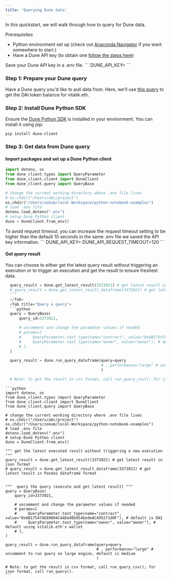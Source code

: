 ```yaml
---
title: 'Querying Dune data'
---
```


In this quickstart, we will walk through how to query for Dune data. 

Prerequisites
- Python environment set up (check out [Anaconda Navigator](https://docs.continuum.io/free/navigator/) if you want somewhere to start.)
- Have a Dune API key (to obtain one [follow the steps here](../overview/authentication#generate-an-api-key))

<Tip> 
Save your Dune API key in a .env file. 
```
DUNE_API_KEY=<paste your API key here>
```
</Tip>

### Step 1: Prepare your Dune query
Have a Dune query you'd like to pull data from. Here, we'll use [this query](https://dune.com/queries/3373921/5660178) to get the DAI token balance for vitalik.eth.

### Step 2: Install Dune Python SDK
Ensure the [Dune Python SDK](https://pypi.org/project/dune-client/) is installed in your environment. You can install it using pip:

```
pip install dune-client
```

### Step 3: Get data from Dune query

#### Import packages and set up a Dune Python client
```python
import dotenv, os
from dune_client.types import QueryParameter
from dune_client.client import DuneClient
from dune_client.query import QueryBase

# change the current working directory where .env file lives
# os.chdir("/Users/abc/project")
os.chdir("/Users/zokum/local-Workspace/python-notebook-examples")
# load .env file
dotenv.load_dotenv(".env")
# setup Dune Python client
dune = DuneClient.from_env()
```

<Tip> 
To avoid request timeout, you can increase the request timeout setting to be higher than the default 10 seconds in the same .env file we saved the API key information.
```
DUNE_API_KEY=<paste your API key here>
DUNE_API_REQUEST_TIMEOUT=120
```
</Tip>


#### Get query result
You can choose to either get the latest query result without triggering an execution or to trigger an execution and get the result to ensure freshest data.
<Tabs>
  <Tab title="Get latest result without execution">
  ```python 
    query_result = dune.get_latest_result(3373921) # get latest result in json format
    # query_result = dune.get_latest_result_dataframe(3373921) # get latest result in Pandas dataframe format
    ```
    </Tab>
    <Tab title="Query a query">
    ```python 
    query = QueryBase(
        query_id=3373921,

        # uncomment and change the parameter values if needed
        # params=[
        #     QueryParameter.text_type(name="contract", value="0x6B175474E89094C44Da98b954EedeAC495271d0F"), # default is DAI
        #     QueryParameter.text_type(name="owner", value="owner"), # default using vitalik.eth's wallet 
        # ],
    )

    query_result = dune.run_query_dataframe(query=query
                                            # , performance="large" # uncomment to run query on large engine, default is medium
                                            ) 

    # Note: to get the result in csv format, call run_query_csv(); for json format, call run_query().
  ```
  </Tab>
</Tabs>

<Accordion title="Putting it all together">

    ```python
    import dotenv, os
    from dune_client.types import QueryParameter
    from dune_client.client import DuneClient
    from dune_client.query import QueryBase

    # change the current working directory where .env file lives
    # os.chdir("/Users/abc/project")
    os.chdir("/Users/zokum/local-Workspace/python-notebook-examples")
    # load .env file
    dotenv.load_dotenv(".env")
    # setup Dune Python client
    dune = DuneClient.from_env()

    """ get the latest executed result without triggering a new execution """
    query_result = dune.get_latest_result(3373921) # get latest result in json format
    # query_result = dune.get_latest_result_dataframe(3373921) # get latest result in Pandas dataframe format


    """  query the query (execute and get latest result) """
    query = QueryBase(
        query_id=3373921,

        # uncomment and change the parameter values if needed
        # params=[
        #     QueryParameter.text_type(name="contract", value="0x6B175474E89094C44Da98b954EedeAC495271d0F"), # default is DAI
        #     QueryParameter.text_type(name="owner", value="owner"), # default using vitalik.eth's wallet 
        # ],
    )

    query_result = dune.run_query_dataframe(query=query
                                            # , performance="large" # uncomment to run query on large engine, default is medium
                                            ) 

    # Note: to get the result in csv format, call run_query_csv(); for json format, call run_query().
    ```
</Accordion>